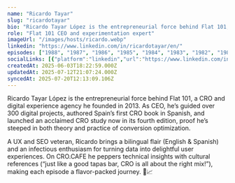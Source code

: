 ```yaml
---
name: "Ricardo Tayar"
slug: "ricardotayar"
bio: "Ricardo Tayar López is the entrepreneurial force behind Flat 101, a CRO and digital experience agency he founded in 2013. As CEO, he’s guided over 300 digital projects, authored Spain’s first CRO book in Spanish, and launched an acclaimed CRO study now in its fourth edition, proof he’s steeped in both theory and practice of conversion optimization.\n\nA UX and SEO veteran, Ricardo brings a bilingual flair (English & Spanish) and an infectious enthusiasm for turning data into delightful user experiences. On CRO.CAFE he peppers technical insights with cultural references (“just like a good tapas bar, CRO is all about the right mix!”), making each episode a flavor-packed journey. 🍷📈"
role: "Flat 101 CEO and experimentation expert"
imageUrl: "/images/hosts/ricardo.webp"
linkedin: "https://www.linkedin.com/in/ricardotayar/en/"
episodes: ["1988", "1987", "1986", "1985", "1984", "1983", "1982", "1981", "1980", "1979", "1978", "1977", "1976", "1975", "1974", "1973", "1972", "1971", "1970", "1969", "1968", "1967", "1966", "1965", "1964"]
socialLinks: [{"platform":"linkedin","url":"https://www.linkedin.com/in/ricardotayar/en/"}]
createdAt: 2025-06-03T18:22:59.000Z
updatedAt: 2025-07-12T21:07:24.000Z
syncedAt: 2025-07-20T12:13:09.106Z
---
```


Ricardo Tayar López is the entrepreneurial force behind Flat 101, a CRO and digital experience agency he founded in 2013. As CEO, he’s guided over 300 digital projects, authored Spain’s first CRO book in Spanish, and launched an acclaimed CRO study now in its fourth edition, proof he’s steeped in both theory and practice of conversion optimization.

A UX and SEO veteran, Ricardo brings a bilingual flair (English & Spanish) and an infectious enthusiasm for turning data into delightful user experiences. On CRO.CAFE he peppers technical insights with cultural references (“just like a good tapas bar, CRO is all about the right mix!”), making each episode a flavor-packed journey. 🍷📈